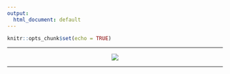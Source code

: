 ```yaml
---
output:
  html_document: default
---
```


```r
knitr::opts_chunk$set(echo = TRUE)
```

---

<div style="text-align:center" markdown="1">

![](coming_soon.jpg)

</div>

---